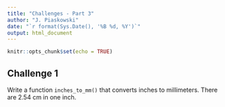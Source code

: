 ```yaml
---
title: "Challenges - Part 3"
author: "J. Piaskowski"
date: "`r format(Sys.Date(), '%B %d, %Y')`"
output: html_document
---
```


```r
knitr::opts_chunk$set(echo = TRUE)
```

## Challenge 1

Write a function `inches_to_mm()` that converts inches to millimeters. There are 2.54 cm in one inch. 


